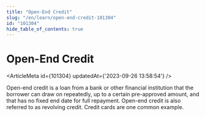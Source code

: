 ```yaml
---
title: "Open-End Credit"
slug: "/en/learn/open-end-credit-101304"
id: "101304"
hide_table_of_contents: true
---
```



# Open-End Credit

<ArticleMeta id={101304} updatedAt={'2023-09-26 13:58:54'} />
<div className='border-solid border-b border-t-0 my-4 border-[var(--ifm-color-gray-300)]' />

Open-end credit is a loan from a bank or other financial institution that the borrower can draw on repeatedly, up to a certain pre-approved amount, and that has no fixed end date for full repayment. Open-end credit is also referred to as revolving credit. Credit cards are one common example.
